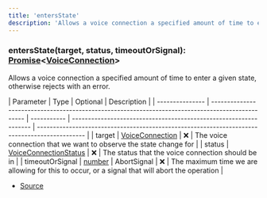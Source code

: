 ```yaml
---
title: 'entersState'
description: 'Allows a voice connection a specified amount of time to enter a given state, otherwise rejects with an error.'
---
```


### entersState(target, status, timeoutOrSignal): [Promise](https://developer.mozilla.org/en-US/docs/Web/JavaScript/Reference/Global_Objects/Promise)\<[VoiceConnection](/api/discord-voip/classes/VoiceConnection)>

Allows a voice connection a specified amount of time to enter a given state, otherwise rejects with an error.

| Parameter       | Type                                                                                              | Optional    | Description                                                       |
| --------------- | ------------------------------------------------------------------------------------------------- | ----------- | ----------------------------------------------------------------- | --------------------------------------------------------------------------------------------- |
| target          | [VoiceConnection](/api/discord-voip/classes/VoiceConnection)                                      | ❌          | The voice connection that we want to observe the state change for |
| status          | [VoiceConnectionStatus](/api/discord-voip/enums/VoiceConnectionStatus)                            | ❌          | The status that the voice connection should be in                 |
| timeoutOrSignal | [number](https://developer.mozilla.org/en-US/docs/Web/JavaScript/Reference/Global_Objects/Number) | AbortSignal | ❌                                                                | The maximum time we are allowing for this to occur, or a signal that will abort the operation |

- [Source](https://github.com/androz2091/discord-player/blob/ce04b3f4c6671029ce4d4aa9090e56ac7e7f5666/packages/discord-voip/src/util/entersState.ts#L16)
